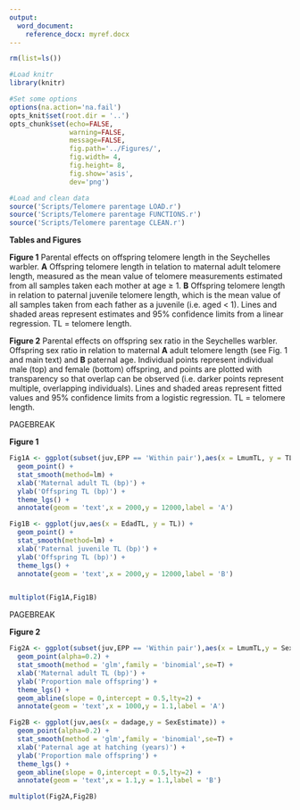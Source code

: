 ```yaml
---
output:
  word_document:
    reference_docx: myref.docx
---
```


```r

rm(list=ls())

#Load knitr
library(knitr)

#Set some options
options(na.action='na.fail')
opts_knit$set(root.dir = '..')
opts_chunk$set(echo=FALSE,
               warning=FALSE,
               message=FALSE,
               fig.path='../Figures/',
               fig.width= 4,
               fig.height= 8,
               fig.show='asis',
               dev='png')

```

```r

#Load and clean data
source('Scripts/Telomere parentage LOAD.r')
source('Scripts/Telomere parentage FUNCTIONS.r')
source('Scripts/Telomere parentage CLEAN.r')


```


**Tables and Figures**

**Figure 1** Parental effects on offspring telomere length in the Seychelles warbler. **A** Offspring telomere length in telation to maternal adult telomere length, measured as the mean value of telomere measurements estimated from all samples taken each mother at age $\geq$ 1. **B** Offspring telomere length in relation to paternal juvenile telomere length, which is the mean value of all samples taken from each father as a juvenile (i.e. aged < 1). Lines and shaded areas represent estimates and 95% confidence limits from a linear regression. TL = telomere length.

**Figure 2** Parental effects on offspring sex ratio in the Seychelles warbler. Offspring sex ratio in relation to maternal **A** adult telomere length (see Fig. 1 and main text) and **B** paternal age. Individual points represent individual male (top) and female (bottom) offspring, and points are plotted with transparency so that overlap can be observed (i.e. darker points represent multiple, overlapping individuals). Lines and shaded areas represent fitted values and 95% confidence limits from a logistic regression. TL = telomere length.


PAGEBREAK




**Figure 1**

```r

Fig1A <- ggplot(subset(juv,EPP == 'Within pair'),aes(x = LmumTL, y = TL)) +
  geom_point() +
  stat_smooth(method=lm) +
  xlab('Maternal adult TL (bp)') +
  ylab('Offspring TL (bp)') +
  theme_lgs() +
  annotate(geom = 'text',x = 2000,y = 12000,label = 'A')

Fig1B <- ggplot(juv,aes(x = EdadTL, y = TL)) +
  geom_point() +
  stat_smooth(method=lm) +
  xlab('Paternal juvenile TL (bp)') +
  ylab('Offspring TL (bp)') +
  theme_lgs() +
  annotate(geom = 'text',x = 2000,y = 12000,label = 'B')


multiplot(Fig1A,Fig1B)

```


PAGEBREAK



**Figure 2**

```r

Fig2A <- ggplot(subset(juv,EPP == 'Within pair'),aes(x = LmumTL,y = SexEstimate)) +
  geom_point(alpha=0.2) +
  stat_smooth(method = 'glm',family = 'binomial',se=T) +
  xlab('Maternal adult TL (bp)') +
  ylab('Proportion male offspring') +
  theme_lgs() +
  geom_abline(slope = 0,intercept = 0.5,lty=2) +  
  annotate(geom = 'text',x = 1000,y = 1.1,label = 'A')

Fig2B <- ggplot(juv,aes(x = dadage,y = SexEstimate)) +
  geom_point(alpha=0.2) +
  stat_smooth(method = 'glm',family = 'binomial',se=T) +
  xlab('Paternal age at hatching (years)') +
  ylab('Proportion male offspring') +
  theme_lgs() +
  geom_abline(slope = 0,intercept = 0.5,lty=2) +  
  annotate(geom = 'text',x = 1.1,y = 1.1,label = 'B')

multiplot(Fig2A,Fig2B)

```








